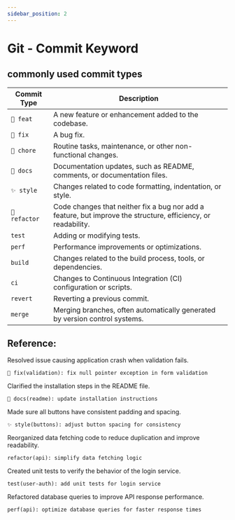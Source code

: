 ```yaml
---
sidebar_position: 2
---
```


# Git - Commit Keyword

## commonly used commit types

| Commit Type    | Description                                                |
|----------------|------------------------------------------------------------|
| `🎉 feat`      | A new feature or enhancement added to the codebase.        |
| `🔧 fix`       | A bug fix.                                                  |
| `🧹 chore`     | Routine tasks, maintenance, or other non-functional changes.|
| `📘 docs`      | Documentation updates, such as README, comments, or documentation files. |
| `✨ style`     | Changes related to code formatting, indentation, or style.  |
| `🧹 refactor`  | Code changes that neither fix a bug nor add a feature, but improve the structure, efficiency, or readability. |
| `test`         | Adding or modifying tests.                                  |
| `perf`         | Performance improvements or optimizations.                 |
| `build`        | Changes related to the build process, tools, or dependencies. |
| `ci`           | Changes to Continuous Integration (CI) configuration or scripts. |
| `revert`       | Reverting a previous commit.                                |
| `merge`        | Merging branches, often automatically generated by version control systems. |


## Reference: 

Resolved issue causing application crash when validation fails.
```shell
🔧 fix(validation): fix null pointer exception in form validation
```

Clarified the installation steps in the README file.
```shell
📘 docs(readme): update installation instructions
```

Made sure all buttons have consistent padding and spacing.
```shell
✨ style(buttons): adjust button spacing for consistency
```

Reorganized data fetching code to reduce duplication and improve readability.
```shell
refactor(api): simplify data fetching logic
```

Created unit tests to verify the behavior of the login service.
```shell
test(user-auth): add unit tests for login service
```

Refactored database queries to improve API response performance.
```shell
perf(api): optimize database queries for faster response times
```